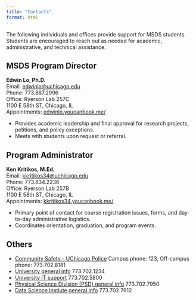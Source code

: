 ```yaml
---
title: "Contacts"
format: html
---
```


The following individuals and offices provide support for MSDS students. Students are encouraged to reach out as needed for academic, administrative, and technical assistance.

## MSDS Program Director
**Edwin Lo, Ph.D.**  
Email: [edwinlo@uchicago.edu](mailto://edwinlo@uchicago.edu)  
Phone: 773.887.2996  
Office: Ryerson Lab 257C  
1100 E 58th ST, Chicago, IL  
Appointments: [edwinlo.youcanbook.me/](https://edwinlo.youcanbook.me/)   

- Provides academic leadership and final approval for research projects, petitions, and policy exceptions.
- Meets with students upon request or referral.  

## Program Administrator

**Ken Kritikos, M.Ed.**  
Email: [kkritikos34@uchicago.edu](mailto://kkritikos34@uchicago.edu)  
Phone: 773.834.2236  
Office: Ryerson Lab 257B  
1100 E 58th ST, Chicago, IL  
Appointments: [kkritikos34.youcanbook.me/](https://kkritikos34.youcanbook.me/)   

- Primary point of contact for course registration issues, forms, and day-to-day administrative logistics.
- Coordinates orientation, graduation, and program events.  

## Others

- [Community Safety - UChicago Police](https://safety-security.uchicago.edu/about/police) Campus phone: 123, Off-campus phone: 773.702.8181  
- [University general info](https://www.uchicago.edu/contact-us) 773.702.1234  
- [University IT support](https://its.uchicago.edu/support/) 773.702.5800
- [Physical Science Division (PSD) general info](https://physicalsciences.uchicago.edu/about/contact-us/) 773.702.7950  
- [Data Science Instiute general info](https://datascience.uchicago.edu/about/) 773.702.7612  


